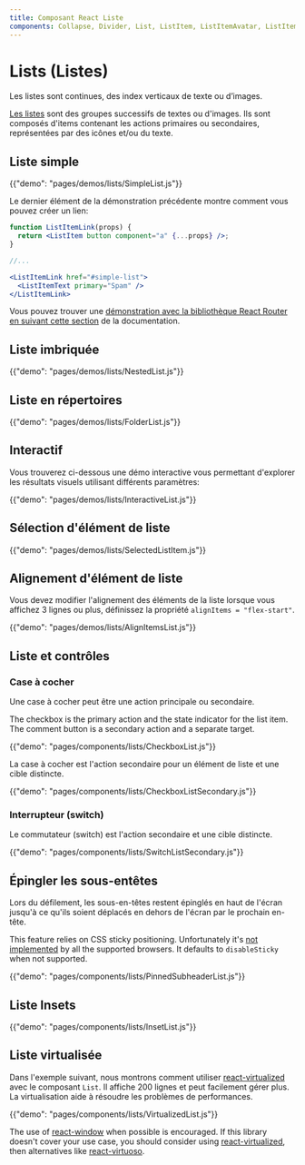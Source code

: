 ```yaml
---
title: Composant React Liste
components: Collapse, Divider, List, ListItem, ListItemAvatar, ListItemIcon, ListItemSecondaryAction, ListItemText, ListSubheader
---
```


# Lists (Listes)

<p class="description">Les listes sont continues, des index verticaux de texte ou d’images.</p>

[Les listes](https://material.io/design/components/lists.html) sont des groupes successifs de textes ou d'images. Ils sont composés d'items contenant les actions primaires ou secondaires, représentées par des icônes et/ou du texte.

## Liste simple

{{"demo": "pages/demos/lists/SimpleList.js"}}

Le dernier élément de la démonstration précédente montre comment vous pouvez créer un lien:

```jsx
function ListItemLink(props) {
  return <ListItem button component="a" {...props} />;
}

//...

<ListItemLink href="#simple-list">
  <ListItemText primary="Spam" />
</ListItemLink>
```

Vous pouvez trouver une [démonstration avec la bibliothèque React Router en suivant cette section](/guides/composition/#react-router) de la documentation.

## Liste imbriquée

{{"demo": "pages/demos/lists/NestedList.js"}}

## Liste en répertoires

{{"demo": "pages/demos/lists/FolderList.js"}}

## Interactif

Vous trouverez ci-dessous une démo interactive vous permettant d'explorer les résultats visuels utilisant différents paramètres:

{{"demo": "pages/demos/lists/InteractiveList.js"}}

## Sélection d'élément de liste

{{"demo": "pages/demos/lists/SelectedListItem.js"}}

## Alignement d'élément de liste

Vous devez modifier l'alignement des éléments de la liste lorsque vous affichez 3 lignes ou plus, définissez la propriété `alignItems = "flex-start"`.

{{"demo": "pages/demos/lists/AlignItemsList.js"}}

## Liste et contrôles

### Case à cocher

Une case à cocher peut être une action principale ou secondaire.

The checkbox is the primary action and the state indicator for the list item. The comment button is a secondary action and a separate target.

{{"demo": "pages/components/lists/CheckboxList.js"}}

La case à cocher est l'action secondaire pour un élément de liste et une cible distincte.

{{"demo": "pages/components/lists/CheckboxListSecondary.js"}}

### Interrupteur (switch)

Le commutateur (switch) est l'action secondaire et une cible distincte.

{{"demo": "pages/components/lists/SwitchListSecondary.js"}}

## Épingler les sous-entêtes

Lors du défilement, les sous-en-têtes restent épinglés en haut de l'écran jusqu'à ce qu'ils soient déplacés en dehors de l'écran par le prochain en-tête.

This feature relies on CSS sticky positioning. Unfortunately it's [not implemented](https://caniuse.com/#search=sticky) by all the supported browsers. It defaults to `disableSticky` when not supported.

{{"demo": "pages/components/lists/PinnedSubheaderList.js"}}

## Liste Insets

{{"demo": "pages/components/lists/InsetList.js"}}

## Liste virtualisée

Dans l'exemple suivant, nous montrons comment utiliser [react-virtualized](https://github.com/bvaughn/react-window) avec le composant `List`. Il affiche 200 lignes et peut facilement gérer plus. La virtualisation aide à résoudre les problèmes de performances.

{{"demo": "pages/components/lists/VirtualizedList.js"}}

The use of [react-window](https://github.com/bvaughn/react-window) when possible is encouraged. If this library doesn't cover your use case, you should consider using [react-virtualized](https://github.com/bvaughn/react-virtualized), then alternatives like [react-virtuoso](https://github.com/petyosi/react-virtuoso).
